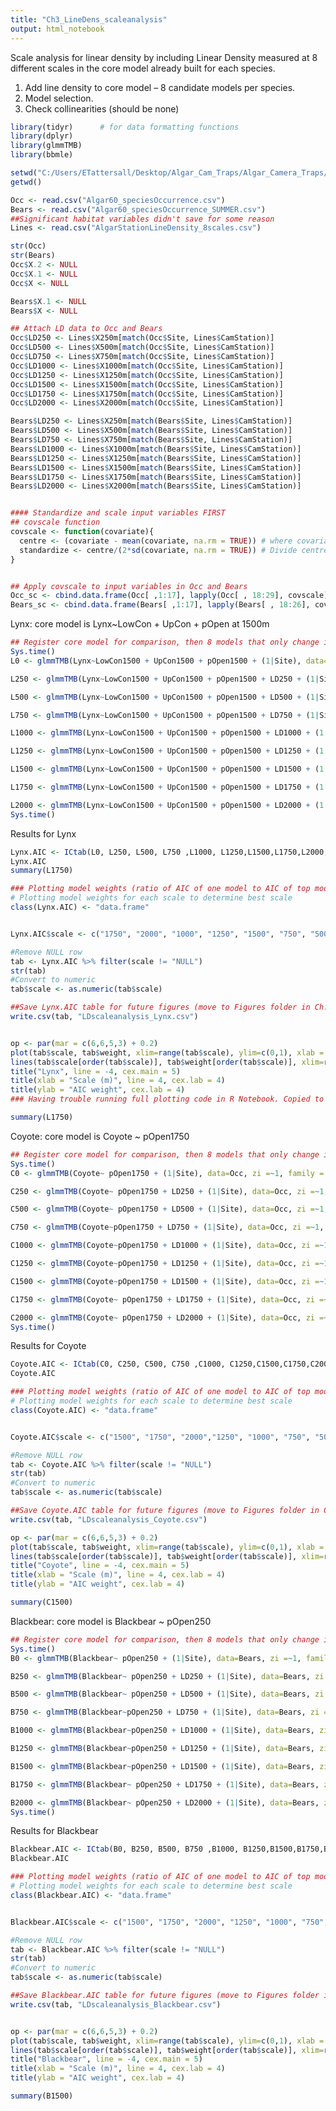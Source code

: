 ```yaml
---
title: "Ch3_LineDens_scaleanalysis"
output: html_notebook
---
```


Scale analysis for linear density by including Linear Density measured at 8 different scales in the core model already built for each species.

1. Add line density to core model -- 8 candidate models per species.
2. Model selection.
3. Check collinearities (should be none)

```r
library(tidyr)		# for data formatting functions
library(dplyr)
library(glmmTMB)
library(bbmle)

```

```r
setwd("C:/Users/ETattersall/Desktop/Algar_Cam_Traps/Algar_Camera_Traps/Data") ## NOTE: setwd() needs to be set in the R env., separately from the R notebook environment (copy past command into console)
getwd()

Occ <- read.csv("Algar60_speciesOccurrence.csv")
Bears <- read.csv("Algar60_speciesOccurrence_SUMMER.csv")
##Significant habitat variables didn't save for some reason
Lines <- read.csv("AlgarStationLineDensity_8scales.csv")

str(Occ)
str(Bears)
Occ$X.2 <- NULL
Occ$X.1 <- NULL
Occ$X <- NULL

Bears$X.1 <- NULL
Bears$X <- NULL

## Attach LD data to Occ and Bears
Occ$LD250 <- Lines$X250m[match(Occ$Site, Lines$CamStation)]
Occ$LD500 <- Lines$X500m[match(Occ$Site, Lines$CamStation)]
Occ$LD750 <- Lines$X750m[match(Occ$Site, Lines$CamStation)]
Occ$LD1000 <- Lines$X1000m[match(Occ$Site, Lines$CamStation)]
Occ$LD1250 <- Lines$X1250m[match(Occ$Site, Lines$CamStation)]
Occ$LD1500 <- Lines$X1500m[match(Occ$Site, Lines$CamStation)]
Occ$LD1750 <- Lines$X1750m[match(Occ$Site, Lines$CamStation)]
Occ$LD2000 <- Lines$X2000m[match(Occ$Site, Lines$CamStation)]

Bears$LD250 <- Lines$X250m[match(Bears$Site, Lines$CamStation)]
Bears$LD500 <- Lines$X500m[match(Bears$Site, Lines$CamStation)]
Bears$LD750 <- Lines$X750m[match(Bears$Site, Lines$CamStation)]
Bears$LD1000 <- Lines$X1000m[match(Bears$Site, Lines$CamStation)]
Bears$LD1250 <- Lines$X1250m[match(Bears$Site, Lines$CamStation)]
Bears$LD1500 <- Lines$X1500m[match(Bears$Site, Lines$CamStation)]
Bears$LD1750 <- Lines$X1750m[match(Bears$Site, Lines$CamStation)]
Bears$LD2000 <- Lines$X2000m[match(Bears$Site, Lines$CamStation)]


#### Standardize and scale input variables FIRST
## covscale function
covscale <- function(covariate){
  centre <- (covariate - mean(covariate, na.rm = TRUE)) # where covariate is a vector of numeric input values for one covariate
  standardize <- centre/(2*sd(covariate, na.rm = TRUE)) # Divide centred value by 2 SD
}


## Apply covscale to input variables in Occ and Bears
Occ_sc <- cbind.data.frame(Occ[ ,1:17], lapply(Occ[ , 18:29], covscale))
Bears_sc <- cbind.data.frame(Bears[ ,1:17], lapply(Bears[ , 18:26], covscale))
```

Lynx: core model is Lynx~LowCon + UpCon + pOpen at 1500m
```r
## Register core model for comparison, then 8 models that only change in the scale at which LD is measured
Sys.time()
L0 <- glmmTMB(Lynx~LowCon1500 + UpCon1500 + pOpen1500 + (1|Site), data=Occ, zi =~1, family = "binomial")

L250 <- glmmTMB(Lynx~LowCon1500 + UpCon1500 + pOpen1500 + LD250 + (1|Site), data=Occ, zi =~1, family = "binomial")

L500 <- glmmTMB(Lynx~LowCon1500 + UpCon1500 + pOpen1500 + LD500 + (1|Site), data=Occ, zi =~1, family = "binomial")

L750 <- glmmTMB(Lynx~LowCon1500 + UpCon1500 + pOpen1500 + LD750 + (1|Site), data=Occ, zi =~1, family = "binomial")

L1000 <- glmmTMB(Lynx~LowCon1500 + UpCon1500 + pOpen1500 + LD1000 + (1|Site), data=Occ, zi =~1, family = "binomial")

L1250 <- glmmTMB(Lynx~LowCon1500 + UpCon1500 + pOpen1500 + LD1250 + (1|Site), data=Occ, zi =~1, family = "binomial")

L1500 <- glmmTMB(Lynx~LowCon1500 + UpCon1500 + pOpen1500 + LD1500 + (1|Site), data=Occ, zi =~1, family = "binomial")

L1750 <- glmmTMB(Lynx~LowCon1500 + UpCon1500 + pOpen1500 + LD1750 + (1|Site), data=Occ, zi =~1, family = "binomial")

L2000 <- glmmTMB(Lynx~LowCon1500 + UpCon1500 + pOpen1500 + LD2000 + (1|Site), data=Occ, zi =~1, family = "binomial")
Sys.time()
```
  Results for Lynx
```r
Lynx.AIC <- ICtab(L0, L250, L500, L750 ,L1000, L1250,L1500,L1750,L2000,type= "AIC", weights = TRUE, delta = TRUE, logLik = TRUE, sort=TRUE)
Lynx.AIC
summary(L1750)
```
```r
### Plotting model weights (ratio of AIC of one model to AIC of top model)
# Plotting model weights for each scale to determine best scale
class(Lynx.AIC) <- "data.frame"


Lynx.AIC$scale <- c("1750", "2000", "1000", "1250", "1500", "750", "500","NULL", "250") #ordered according to ICtab 

#Remove NULL row
tab <- Lynx.AIC %>% filter(scale != "NULL")
str(tab)
#Convert to numeric
tab$scale <- as.numeric(tab$scale)

##Save Lynx.AIC table for future figures (move to Figures folder in Ch.3_Interactions)
write.csv(tab, "LDscaleanalysis_Lynx.csv")


op <- par(mar = c(6,6,5,3) + 0.2)
plot(tab$scale, tab$weight, xlim=range(tab$scale), ylim=c(0,1), xlab = "", ylab = "", pch=20, cex = 4, cex.axis = 2, cex.lab = 4)
lines(tab$scale[order(tab$scale)], tab$weight[order(tab$scale)], xlim=range(tab$scale), ylim=c(0,1))
title("Lynx", line = -4, cex.main = 5)
title(xlab = "Scale (m)", line = 4, cex.lab = 4)
title(ylab = "AIC weight", cex.lab = 4)
### Having trouble running full plotting code in R Notebook. Copied to script

```
```r

summary(L1750)
```

Coyote: core model is Coyote ~ pOpen1750
```r
## Register core model for comparison, then 8 models that only change in the scale at which LD is measured
Sys.time()
C0 <- glmmTMB(Coyote~ pOpen1750 + (1|Site), data=Occ, zi =~1, family = "binomial")

C250 <- glmmTMB(Coyote~ pOpen1750 + LD250 + (1|Site), data=Occ, zi =~1, family = "binomial")

C500 <- glmmTMB(Coyote~ pOpen1750 + LD500 + (1|Site), data=Occ, zi =~1, family = "binomial")

C750 <- glmmTMB(Coyote~pOpen1750 + LD750 + (1|Site), data=Occ, zi =~1, family = "binomial")

C1000 <- glmmTMB(Coyote~pOpen1750 + LD1000 + (1|Site), data=Occ, zi =~1, family = "binomial")

C1250 <- glmmTMB(Coyote~pOpen1750 + LD1250 + (1|Site), data=Occ, zi =~1, family = "binomial")

C1500 <- glmmTMB(Coyote~pOpen1750 + LD1500 + (1|Site), data=Occ, zi =~1, family = "binomial")

C1750 <- glmmTMB(Coyote~ pOpen1750 + LD1750 + (1|Site), data=Occ, zi =~1, family = "binomial")

C2000 <- glmmTMB(Coyote~ pOpen1750 + LD2000 + (1|Site), data=Occ, zi =~1, family = "binomial")
Sys.time()
```
  Results for Coyote
```r
Coyote.AIC <- ICtab(C0, C250, C500, C750 ,C1000, C1250,C1500,C1750,C2000, type= "AIC", weights = TRUE, delta = TRUE, logLik = TRUE, sort=TRUE)
Coyote.AIC
```
```r
### Plotting model weights (ratio of AIC of one model to AIC of top model)
# Plotting model weights for each scale to determine best scale
class(Coyote.AIC) <- "data.frame"


Coyote.AIC$scale <- c("1500", "1750", "2000","1250", "1000", "750", "500", "NULL", "250") #ordered according to ICtab 

#Remove NULL row
tab <- Coyote.AIC %>% filter(scale != "NULL")
str(tab)
#Convert to numeric
tab$scale <- as.numeric(tab$scale)

##Save Coyote.AIC table for future figures (move to Figures folder in Ch.3_Interactions)
write.csv(tab, "LDscaleanalysis_Coyote.csv")

op <- par(mar = c(6,6,5,3) + 0.2)
plot(tab$scale, tab$weight, xlim=range(tab$scale), ylim=c(0,1), xlab = "", ylab = "", pch=20, cex = 4, cex.axis = 2, cex.lab = 4)
lines(tab$scale[order(tab$scale)], tab$weight[order(tab$scale)], xlim=range(tab$scale), ylim=c(0,1))
title("Coyote", line = -4, cex.main = 5)
title(xlab = "Scale (m)", line = 4, cex.lab = 4)
title(ylab = "AIC weight", cex.lab = 4)
```
```r

summary(C1500)
```

Blackbear: core model is Blackbear ~ pOpen250
```r
## Register core model for comparison, then 8 models that only change in the scale at which LD is measured
Sys.time()
B0 <- glmmTMB(Blackbear~ pOpen250 + (1|Site), data=Bears, zi =~1, family = "binomial")

B250 <- glmmTMB(Blackbear~ pOpen250 + LD250 + (1|Site), data=Bears, zi =~1, family = "binomial")

B500 <- glmmTMB(Blackbear~ pOpen250 + LD500 + (1|Site), data=Bears, zi =~1, family = "binomial")

B750 <- glmmTMB(Blackbear~pOpen250 + LD750 + (1|Site), data=Bears, zi =~1, family = "binomial")

B1000 <- glmmTMB(Blackbear~pOpen250 + LD1000 + (1|Site), data=Bears, zi =~1, family = "binomial")

B1250 <- glmmTMB(Blackbear~pOpen250 + LD1250 + (1|Site), data=Bears, zi =~1, family = "binomial")

B1500 <- glmmTMB(Blackbear~pOpen250 + LD1500 + (1|Site), data=Bears, zi =~1, family = "binomial")

B1750 <- glmmTMB(Blackbear~ pOpen250 + LD1750 + (1|Site), data=Bears, zi =~1, family = "binomial")

B2000 <- glmmTMB(Blackbear~ pOpen250 + LD2000 + (1|Site), data=Bears, zi =~1, family = "binomial")
Sys.time()
```
  Results for Blackbear
```r
Blackbear.AIC <- ICtab(B0, B250, B500, B750 ,B1000, B1250,B1500,B1750,B2000, type= "AIC", weights = TRUE, delta = TRUE, logLik = TRUE, sort=TRUE)
Blackbear.AIC
```
```r
### Plotting model weights (ratio of AIC of one model to AIC of top model)
# Plotting model weights for each scale to determine best scale
class(Blackbear.AIC) <- "data.frame"


Blackbear.AIC$scale <- c("1500", "1750", "2000", "1250", "1000", "750", "NULL", "250", "500") #ordered according to ICtab 

#Remove NULL row
tab <- Blackbear.AIC %>% filter(scale != "NULL")
str(tab)
#Convert to numeric
tab$scale <- as.numeric(tab$scale)

##Save Blackbear.AIC table for future figures (move to Figures folder in Ch.3_Interactions)
write.csv(tab, "LDscaleanalysis_Blackbear.csv")


op <- par(mar = c(6,6,5,3) + 0.2)
plot(tab$scale, tab$weight, xlim=range(tab$scale), ylim=c(0,1), xlab = "", ylab = "", pch=20, cex = 4, cex.axis = 2, cex.lab = 4)
lines(tab$scale[order(tab$scale)], tab$weight[order(tab$scale)], xlim=range(tab$scale), ylim=c(0,1))
title("Blackbear", line = -4, cex.main = 5)
title(xlab = "Scale (m)", line = 4, cex.lab = 4)
title(ylab = "AIC weight", cex.lab = 4)
```
```r

summary(B1500)
```